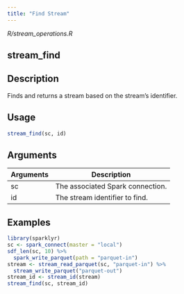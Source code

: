 ```yaml
---
title: "Find Stream"
---
```


*R/stream_operations.R*

## stream_find

## Description
Finds and returns a stream based on the stream's identifier. 


## Usage
```r
stream_find(sc, id) 
```

## Arguments
|Arguments|Description|
|---|---|
| sc | The associated Spark connection. |
| id | The stream identifier to find. |





## Examples
```r
library(sparklyr)
sc <- spark_connect(master = "local") 
sdf_len(sc, 10) %>% 
  spark_write_parquet(path = "parquet-in") 
stream <- stream_read_parquet(sc, "parquet-in") %>% 
  stream_write_parquet("parquet-out") 
stream_id <- stream_id(stream) 
stream_find(sc, stream_id) 
```


